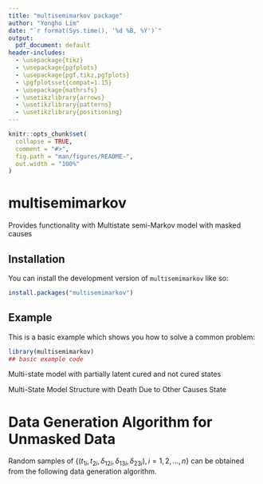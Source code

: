 ```yaml
---
title: "multisemimarkov package"
author: "Yongho Lim"
date: "`r format(Sys.time(), '%d %B, %Y')`"
output:
  pdf_document: default
header-includes: 
  - \usepackage{tikz}
  - \usepackage{pgfplots}
  - \usepackage{pgf,tikz,pgfplots}
  - \pgfplotsset{compat=1.15}
  - \usepackage{mathrsfs}
  - \usetikzlibrary{arrows}
  - \usetikzlibrary{patterns}
  - \usetikzlibrary{positioning}
---
```


<!-- README.md is generated from README.Rmd. Please edit that file -->

```r
knitr::opts_chunk$set(
  collapse = TRUE,
  comment = "#>",
  fig.path = "man/figures/README-",
  out.width = "100%"
)
```

# multisemimarkov

<!-- badges: start -->

<!-- badges: end -->

Provides functionality with Multistate semi-Markov model with masked causes

## Installation

You can install the development version of `multisemimarkov` like so:

``` r
install.packages("multisemimarkov")
```

## Example

This is a basic example which shows you how to solve a common problem:

```r
library(multisemimarkov)
## basic example code
```

Multi-state model with partially latent cured and not cured states

```{=tex}
\begin{center}
\begin{tikzpicture}
\node[draw, rectangle, rounded corners, text centered] (treatment) {Treatment (1)};
\node[draw, rectangle, above right= 1.5 of treatment, rounded corners, text centered] (notcured) {Not Cured};
\node[draw, rectangle, right=1.5 of notcured, rounded corners, text centered] (recurrence) {Recurrence (2)};
\node[draw, rectangle, below=4 of recurrence, rounded corners, text centered] (cancerdeath) {Cancer Death (3)};
\node[draw, rectangle,  below=4.1 of notcured, rounded corners, text centered] (cured) {Cured};
\draw[->, line width= 1, dashed] (treatment) --  node[above,font=\scriptsize]{}(notcured);
\draw[->, line width= 1, dashed] (treatment) --  node[above,font=\scriptsize]{}(cured);
\draw [->, line width= 1] (notcured) -- node[above,font=\scriptsize]{}(recurrence);
\draw [->, line width= 1] (recurrence) -- node[above,font=\scriptsize]{}(cancerdeath);
\draw [->, line width= 1] (notcured) -- node[above,font=\scriptsize]{}(cancerdeath);
\end{tikzpicture}
\end{center}
```
Multi-State Model Structure with Death Due to Other Causes State

```{=tex}
\begin{center}
\begin{tikzpicture}
% nodes %
\node[draw, rectangle, rounded corners, text centered] (treatment) {Treatment (1)};
\node[draw, rectangle, above right= 1.5 of treatment, rounded corners, text centered] (notcured) {Not Cured};
\node[draw, rectangle, right=1.5 of notcured, rounded corners, text centered] (recurrence) {Recurrence (2)};
\node[draw, rectangle, below=2 of recurrence, rounded corners, text centered] (cancerdeath) {Cancer Death (3)};
\node[draw, rectangle,  below=5 of notcured, rounded corners, text centered] (cured) {Cured};
\node[draw, rectangle, right=0.6 of cured, rounded corners, text centered] (otherdeath) {Death due to Other Causes (4)};
% edges %
\draw[->, line width= 1, dashed] (treatment) --  node[above,font=\scriptsize]{}(notcured);
\draw[->, line width= 1, dashed] (treatment) --  node[above,font=\scriptsize]{}(cured);
\draw [->, line width= 1] (notcured) -- node[above,font=\scriptsize]{}(recurrence);
\draw [->, line width= 1] (recurrence) -- node[above,font=\scriptsize]{}(cancerdeath);
\draw [->, line width= 1] (notcured) -- node[above,font=\scriptsize]{}(cancerdeath);
\draw [->, line width= 1, dashed] (notcured) -- node[above,font=\scriptsize]{}(otherdeath);
\draw [->, line width= 1, dashed] (cured) -- node[above,font=\scriptsize]{}(otherdeath);
\end{tikzpicture}
\end{center}
```


# Data Generation Algorithm for Unmasked Data
Random samples of $\{(t_{1i}, t_{2i}, \delta_{12i}, \delta_{13i}, \delta_{23i}), i = 1, 2, \dots, n\}$ can be obtained from the following data generation algorithm.


\begin{enumerate}
	\item Generate cure status for each individual $i$ from Bernoulli distribution with cure probability $1-p$. We set $p = 0.70$.
	\item If individual $i$ is uncured, generate $T_{1i}$ from $F_{10}(t_{1i}) = \Pr(T_{1i} \leq t_{1i} | \text{Not Cured}) = 1-S_{10}(t_{1i})=1-\exp \left[ -\int_{0}^{t_{1i}} \left( \lambda_{12}(u)+\lambda_{13}(u) \right) du \right]$. We assume log-logistic distribution to model the cause specific hazard functions for disease progression events $M = k$, $k = 2, 3$ conditional on not being cured:  
\begin{equation} \label{csh12_13}
\lambda_{1k} (t_{1}) = \frac{\left(\frac{\beta_{1k}}{\alpha_{1k}} \right) \left( \frac{t_{1}}{\alpha_{1k}} \right)^{\beta_{1k}-1}}{1 + \left(  \frac{t_{1}}{\alpha_{1k}} \right)^{\beta_{1k}}}, \qquad k = 2, 3.
\end{equation}
We set $\alpha_{12} = 2.0$, $\beta_{12} = 4.0$ and $\alpha_{13} = 3.5$, $\beta_{13} = 3.0$ to have more observed cancer recurrences than cancer deaths without experiencing recurrence. 
 	\item For an uncured individual $i$, set $M_i = 2$ with probability $ \frac{\lambda_{12}(T_{1i}) }{\lambda_{12}(T_{1i}) +\lambda_{13}(T_{1i}) }$, and set $M_i = 3$ otherwise.  
	\item For an uncured individual $i$, if $M_i = 2$, generate $T_{2i}$ from $C(F_{1|2}(T_{1i}), F_{2}(T_{2i}))$ in (\ref{Eq2}), the conditional joint distribution of $T_{1}$ and $T_{2}$  for patients who experience cancer recurrence. We consider the Clayton copula function
\begin{equation}\label{Clayton}
C_{\phi}(u_1, u_2)=(u_1^{-\phi}+u_2^{-\phi}-1)^{-1/\phi}, \qquad  \phi>0,
\end{equation}
where $\phi$ is the dependence parameter set to $\phi = 0.857$. It gives the Kendall's $\tau = \phi/(\phi+2) = 0.3$, a moderate dependence between the sequential gap times. The marginal distribution of $T_2$ for subjects who have experienced recurrence was considered as the Weibull distribution with $F_2(t_2)=1-\exp\left[ -( \frac{t_2}{\alpha_{23}})^{\beta_{23}} \right]$. We set $\alpha_{23} = 2.5$ and $\beta_{23} =1.5$. 
	\item Generate censoring times $\{C_i, i = 1, 2, \dots, n \}$ from Uniform $(0, 10)$. 
	\item If individual $i$ is cured, generate time-to-death due to other causes from $F_{14|\text{Cured}}(t_{1}) = \Pr(T_{1i} \leq t_{1i}, M_{i}=4 | \text{Cured})$ and set the censoring time $C_i$ as the time to death due to other causes if the censoring time obtained in the previous step is greater than the time to death due to other causes. (Time to death due to other causes is considered as a censoring time when the estimation is performed using \eqref{S2Eq12}.) We considered
	\begin{equation}\label{F14Cured}
F_{14 | \text{Cured}}(t_1)=\Pr( T_1 \leq t_1, M = 4 | \text{Cured})=1-\exp\left[ -\left( \frac{t_{1}}{\alpha_{14 | \text{Cured}}}\right)^{\beta_{14 | \text{Cured}}} \right].
\end{equation}
We set $\alpha_{14 | \text{Cured}} = 7.0$ and $\beta_{14 | \text{Cured}} = 4.0$.	
	\item Obtain $t_{1i} = \min(T_{1i}, C_i)$, $\delta_{12i} = I[T_{1i} = t_{1i}, M_i = 2]$, $\delta_{13i} = I[T_{1i} = t_{1i},  M_i = 3]$.
	If $M_i = 2$, obtain $t_{2i} = \min(T_{2i}, C_i-t_{1i})$ and $\delta_{23i} = I[T_{2i} = t_{2i}, M_i = 2]$. 
\end{enumerate}



